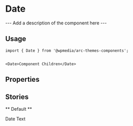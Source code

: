 

<Meta title="Components/Date" component={Date} />

# Date

--- Add a description of the component here ---

## Usage

```
import { Date } from '@wpmedia/arc-themes-components';


<Date>Component Children</Date>
```

## Properties

<Props of={Date} />

## Stories

** Default **

<Preview>
	<Story name="Default">
		<Date>Date Text</Date>
	</Story>
</Preview>
